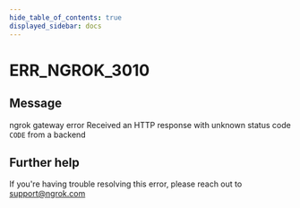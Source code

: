```yaml
---
hide_table_of_contents: true
displayed_sidebar: docs
---
```



# ERR_NGROK_3010

## Message

ngrok gateway error
Received an HTTP response with unknown status code `CODE` from a backend

<ErrorDetails error="err_ngrok_3010" />

## Further help

If you're having trouble resolving this error, please reach out to [support@ngrok.com](mailto:support@ngrok.com?subject=Help%20with%20ERR_NGROK_3010)
